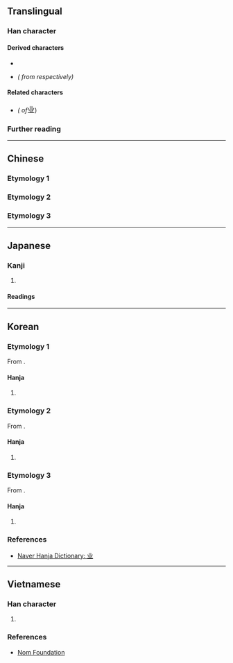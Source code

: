 {{also|業|北}}
<!-- may be replaced by zh-forms -->
{{character info}}
==Translingual==
{{stroke order|strokes=5}}

===Han character===
{{Han char|rn=1|rad=一|as=04|sn=5|four=32100|canj=TC,XTC|ids=⿶䒑⿰丨丨}}

====Derived characters====
* {{l|mul|[[𭠙]], [[𮌌]], [[𬒆]], [[𬬼]], [[𬰺]], [[邺]], [[𢈀]], [[𢨼]], [[𫁺]], [[𭜝]], [[𭛁]], [[菐]]}}
* {{l|mul|[[亚]], [[显]], [[壶]], [[虚]]}} ''({{w|Simplified Chinese|Simplified}} from {{l|mul|[[亞]], [[顯]], [[壺]], [[虛]]}} respectively)''

====Related characters====
* {{l|mul|[[業]]}} ''({{w|Traditional Chinese|Traditional form}} of ''<big>业</big>)

===Further reading===
{{Han ref|kx=0078.021|hdz=10015.040|uh=4E1A}}

----

==Chinese==

===Etymology 1===
{{zh-see|業}}

===Etymology 2===
{{zh-see|丘|v}}

===Etymology 3===
{{zh-see|北|v}}

----

==Japanese==

===Kanji===
{{ja-kanji|grade=|rs=一04}}

# {{alternative form of|ja|北}}

====Readings====
{{ja-readings
|goon=ほく
|kanon=ほく
|kun=きた-,に-げる}}

----

==Korean==

===Etymology 1===
From {{der|ko|ltc|-}} {{ltc-l|業|}}.

====Hanja====
{{ko-hanja|일|업}}

# {{alt form|ko|業||{{hanja form of|업|[[work]]}}}}

===Etymology 2===
From {{der|ko|ltc|-}} {{ltc-l|北}}.

====Hanja====
{{ko-hanja|북녘|북}}

# {{alt form|ko|北||{{hanja form of|북|[[north]]}}}}

===Etymology 3===
From {{der|ko|ltc|-}} {{ltc-l|北|tr=buʌi<sup>H</sup>}}.

====Hanja====
{{ko-hanja|달아나다|달아날|배}}

# {{alt form|ko|北||{{hanja form of|배|to [[escape]]; to [[flee]]}}}}

===References===
* [https://web.archive.org/web/20191024215400/https://hanja.dict.naver.com/hanja?q=%E4%B8%9A Naver Hanja Dictionary: 业]

----

==Vietnamese==

===Han character===
{{vi-readings|nom=nghiệp|rs=一04}}

# {{rfdef|vi|sort=一04}}

===References===
* [http://nomfoundation.org/common/nom_details.php?codepoint=4E1A Nom Foundation]